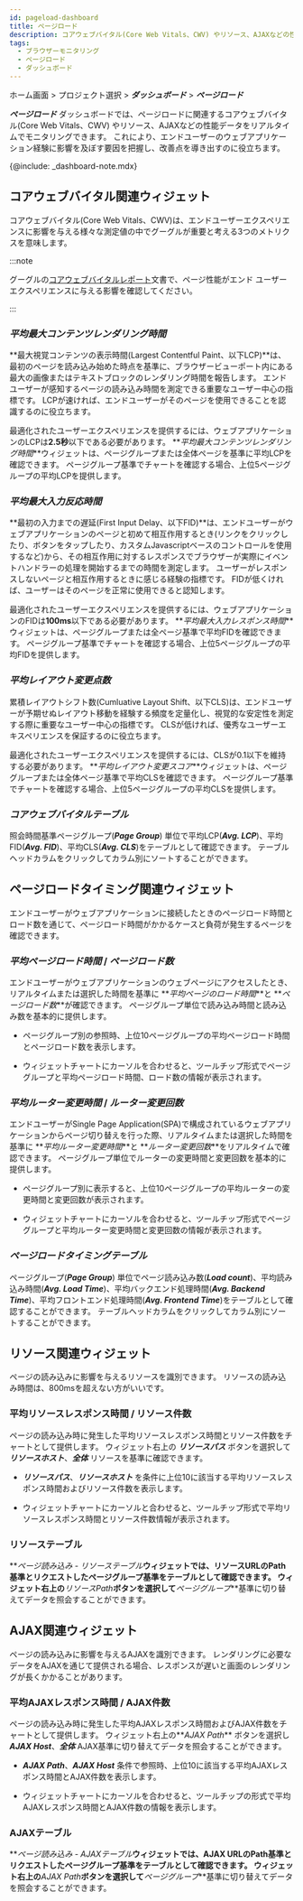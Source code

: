 ```yaml
---
id: pageload-dashboard
title: ページロード
description: コアウェブバイタル(Core Web Vitals、CWV) やリソース、AJAXなどの性能データをリアルタイムでモニタリングします。
tags:
  - ブラウザーモニタリング
  - ページロード
  - ダッシュボード
---
```


ホーム画面 > プロジェクト選択 > **_ダッシュボード_** > **_ページロード_**

**_ページロード_** ダッシュボードでは、ページロードに関連するコアウェブバイタル(Core Web Vitals、CWV) やリソース、AJAXなどの性能データをリアルタイムでモニタリングできます。 これにより、エンドユーザーのウェブアプリケーション経験に影響を及ぼす要因を把握し、改善点を導き出すのに役立ちます。

{@include: _dashboard-note.mdx}

## コアウェブバイタル関連ウィジェット

コアウェブバイタル(Core Web Vitals、CWV)は、エンドユーザーエクスペリエンスに影響を与える様々な測定値の中でグーグルが重要と考える3つのメトリクスを意味します。

<ImgLang img='rum-core-web-vitals.png' desc='コアウェブバイタル' />

:::note

グーグルの[コアウェブバイタルレポート](https://support.google.com/webmasters/answer/9205520)文書で、ページ性能がエンド ユーザーエクスペリエンスに与える影響を確認してください。

:::

### **_平均最大コンテンツレンダリング時間_**

**最大視覚コンテンツの表示時間(Largest Contentful Paint、以下LCP)**は、最初のページを読み込み始めた時点を基準に、ブラウザービューポート内にある最大の画像またはテキストブロックのレンダリング時間を報告します。 エンド ユーザーが感知するページの読み込み時間を測定できる重要なユーザー中心の指標です。 LCPが速ければ、エンドユーザーがそのページを使用できることを認識するのに役立ちます。

<ImgLang img='rum-lcp.png' desc='平均最大コンテンツレンダリング時間' />

最適化されたユーザーエクスペリエンスを提供するには、ウェブアプリケーションのLCPは**2.5秒**以下である必要があります。 **_平均最大コンテンツレンダリング時間_**ウィジェットは、ページグループまたは全体ページを基準に平均LCPを確認できます。 ページグループ基準でチャートを確認する場合、上位5ページグループの平均LCPを提供します。

### **_平均最大入力反応時間_**

**最初の入力までの遅延(First Input Delay、以下FID)**は、エンドユーザーがウェブアプリケーションのページと初めて相互作用するとき(リンクをクリックしたり、ボタンをタップしたり、カスタムJavascriptベースのコントロールを使用するなど)から、その相互作用に対するレスポンスでブラウザーが実際にイベントハンドラーの処理を開始するまでの時間を測定します。 ユーザーがレスポンスしないページと相互作用するときに感じる経験の指標です。 FIDが低くければ、ユーザーはそのページを正常に使用できると認知します。

<ImgLang img='rum-pageload-fid.png' desc='平均最大入力反応時間' />

最適化されたユーザーエクスペリエンスを提供するには、ウェブアプリケーションのFIDは**100ms**以下である必要があります。 **_平均最大入力レスポンス時間_**ウィジェットは、ページグループまたは全ページ基準で平均FIDを確認できます。 ページグループ基準でチャートを確認する場合、上位5ページグループの平均FIDを提供します。

### **_平均レイアウト変更点数_**

累積レイアウトシフト数(Cumluative Layout Shift、以下CLS)は、エンドユーザーが予期せぬレイアウト移動を経験する頻度を定量化し、視覚的な安定性を測定する際に重要なユーザー中心の指標です。 CLSが低ければ、優秀なユーザーエキスペリエンスを保証するのに役立ちます。

<ImgLang img='rum-pageload-cls.png' desc='平均レイアウト変更点数' />

最適化されたユーザーエクスペリエンスを提供するには、CLSが0.1以下を維持する必要があります。 **_平均レイアウト変更スコア_**ウィジェットは、ページグループまたは全体ページ基準で平均CLSを確認できます。 ページグループ基準でチャートを確認する場合、上位5ページグループの平均CLSを提供します。

### **_コアウェブバイタルテーブル_**

<ImgLang img='rum-pageload-cwv-table.png' desc='コアウェブバイタルテーブル' />

照会時間基準ページグループ(**_Page Group_**) 単位で平均LCP(**_Avg. LCP_**)、平均FID(**_Avg. FID_**)、平均CLS(**_Avg. CLS_**)をテーブルとして確認できます。 テーブルヘッドカラムをクリックしてカラム別にソートすることができます。

## ページロードタイミング関連ウィジェット

エンドユーザーがウェブアプリケーションに接続したときのページロード時間とロード数を通じて、ページロード時間がかかるケースと負荷が発生するページを確認できます。

### **_平均ページロード時間_** / **_ページロード数_**

<ImgLang img='rum-pageload-timing.png' desc='平均ページロード時間、ページロード数' />

エンドユーザーがウェブアプリケーションのウェブページにアクセスしたとき、リアルタイムまたは選択した時間を基準に **_平均ページのロード時間_**と **_ページロード数_**が確認できます。 ページグループ単位で読み込み時間と読み込み数を基本的に提供します。

-   ページグループ別の参照時、上位10ページグループの平均ページロード時間とページロード数を表示します。

-   ウィジェットチャートにカーソルを合わせると、ツールチップ形式でページグループと平均ページロード時間、ロード数の情報が表示されます。

### **_平均ルーター変更時間_** / **_ルーター変更回数_**

<ImgLang img='rum-pageload-router.png' desc='平均ルーター変更時間、ルーター変更回数' />

エンドユーザーがSingle Page Application(SPA)で構成されているウェブアプリケーションからページ切り替えを行った際、リアルタイムまたは選択した時間を基準に **_平均ルーター変更時間_**と **_ルーター変更回数_**をリアルタイムで確認できます。 ページグループ単位でルーターの変更時間と変更回数を基本的に提供します。

-   ページグループ別に表示すると、上位10ページグループの平均ルーターの変更時間と変更回数が表示されます。

-   ウィジェットチャートにカーソルを合わせると、ツールチップ形式でページグループと平均ルーター変更時間と変更回数の情報が表示されます。

### **_ページロードタイミングテーブル_**

<ImgLang img='rum-pageload-timing-table.png' desc='ページ読み込みタイミングテーブル' />

ページグループ(**_Page Group_**) 単位でページ読み込み数(**_Load count_**)、平均読み込み時間(**_Avg. Load Time_**)、平均バックエンド処理時間(**_Avg. Backend Time_**)、平均フロントエンド処理時間(**_Avg. Frontend Time_**)をテーブルとして確認することができます。 テーブルヘッドカラムをクリックしてカラム別にソートすることができます。

## リソース関連ウィジェット

ページの読み込みに影響を与えるリソースを識別できます。 リソースの読み込み時間は、800msを超えない方がいいです。

### 平均リソースレスポンス時間 / リソース件数

<ImgLang img='rum-pageload-resource.png' desc='平均リソースレスポンス時間、リソース件数' />

ページの読み込み時に発生した平均リソースレスポンス時間とリソース件数をチャートとして提供します。 ウィジェット右上の **_リソースパス_** ボタンを選択して **_リソースホスト_**、**_全体_** リソースを基準に確認できます。

-   **_リソースパス_**、**_リソースホスト_** を条件に上位10に該当する平均リソースレスポンス時間およびリソース件数を表示します。

-   ウィジェットチャートにカーソルと合わせると、ツールチップ形式で平均リソースレスポンス時間とリソース件数情報が表示されます。

### リソーステーブル

<ImgLang img='rum-pageload-resource-table.png' desc='リソーステーブル' />

**_ページ読み込み - リソーステーブル_**ウィジェットでは、リソースURLのPath基準とリクエストしたページグループ基準をテーブルとして確認できます。 ウィジェット右上の**_リソースPath_**ボタンを選択して**_ページグループ_**基準に切り替えてデータを照会することができます。

## AJAX関連ウィジェット

ページの読み込みに影響を与えるAJAXを識別できます。 レンダリングに必要なデータをAJAXを通じて提供される場合、レスポンスが遅いと画面のレンダリングが長くかかることがあります。

### 平均AJAXレスポンス時間 / AJAX件数

<ImgLang img='rum-pageload-ajax.png' desc='AJAXレスポンス時間、AJAX件数' />

ページの読み込み時に発生した平均AJAXレスポンス時間およびAJAX件数をチャートとして提供します。 ウィジェット右上の**_AJAX Path_** ボタンを選択し **_AJAX Host_**、**_全体_** AJAX基準に切り替えてデータを照会することができます。

-   **_AJAX Path_**、**_AJAX Host_** 条件で参照時、上位10に該当する平均AJAXレスポンス時間とAJAX件数を表示します。

-   ウィジェットチャートにカーソルを合わせると、ツールチップの形式で平均AJAXレスポンス時間とAJAX件数の情報を表示します。

### AJAXテーブル

<ImgLang img='rum-pageload-ajax-table.png' desc='AJAXテーブル' />

**_ページ読み込み - AJAXテーブル_**ウィジェットでは、AJAX URLのPath基準とリクエストしたページグループ基準をテーブルとして確認できます。 ウィジェット右上の**_AJAX Path_**ボタンを選択して**_ページグループ_**基準に切り替えてデータを照会することができます。
